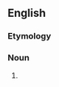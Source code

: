 ==English==

===Etymology===
{{compound|stop|word|lang=en}}

===Noun===
{{en-noun}}

# {{alternative spelling of|stop word}}